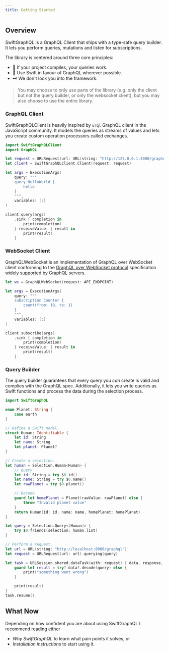 ```yaml
---
title: Getting Started
---
```


## Overview

SwiftGraphQL is a GraphQL Client that ships with a type-safe query builder. It lets you perform queries, mutations and listen for subscriptions.

The library is centered around three core principles:

- 🚀 If your project compiles, your queries work.
- 🦅 Use Swift in favour of GraphQL wherever possible.
- 🗝 We don't lock you into the framework.

> You may choose to only use parts of the library (e.g. only the client but not the query builder, or only the websocket client), but you may also choose to use the entire library.

### GraphQL Client

SwiftGraphQLClient is heavily inspired by `urql` GraphQL client in the JavaScript community. It models the queries as streams of values and lets you create custom operation processors called exchanges.

```swift
import SwiftGraphQLClient
import GraphQL

let request = URLRequest(url: URL(string: "http://127.0.0.1:4000/graphql")!)
let client = SwiftGraphQLClient.Client(request: request)

let args = ExecutionArgs(
    query: """
    query HelloWorld {
        hello
    }
    """,
    variables: [:]
)

client.query(args)
    .sink { completion in
        print(completion)
    } receiveValue: { result in
        print(result)
    }
```

### WebSocket Client

GraphQLWebSocket is an implementation of GraphQL over WebSocket client conforming to the [GraphQL over WebSocket protocol](https://github.com/enisdenjo/graphql-ws/blob/master/PROTOCOL.md) specification widely supported by GraphQL servers.

```swift
let ws = GraphQLWebSocket(request: API_ENDPOINT)

let args = ExecutionArgs(
    query: """
    subscription Counter {
        count(from: 10, to: 1)
    }
    """,
    variables: [:]
)

client.subscribe(args)
    .sink { completion in
        print(completion)
    } receiveValue: { result in
        print(result)
    }
```

### Query Builder

The query builder guarantees that every query you _can_ create is valid and complies with the GraphQL spec. Additionally, it lets you write queries as Swift functions and process the data during the selection process.

```swift
import SwiftGraphQL

enum Planet: String {
    case earth
}

// Define a Swift model.
struct Human: Identifiable {
    let id: String
    let name: String
    let planet: Planet?
}

// Create a selection.
let human = Selection.Human<Human> {
    // Query
    let id: String = try $0.id()
    let name: String = try $0.name()
    let rawPlanet = try $0.planet()

    // Decode
    guard let homePlanet = Planet(rawValue: rawPlanet) else {
        throw "Invalid planet value"
    }
    return Human(id: id, name: name, homePlanet: homePlanet)
}

let query = Selection.Query<[Human]> {
    try $0.friends(selection: human.list)
}

// Perform a request.
let url = URL(string: "http://localhost:8080/graphql")!
let request = URLRequest(url: url).querying(query)

let task = URLSession.shared.dataTask(with: request) { data, response, error in
    guard let result = try? data?.decode(query) else {
        print("something went wrong")
    }

    print(result)
}
task.resume()
```

## What Now

Depending on how confident you are about using SwiftGraphQL I recommend reading either

- _Why SwiftGraphQL_ to learn what pain points it solves, or
- _Installation instructions_ to start using it.
